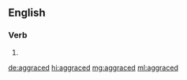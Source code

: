==English==

===Verb===
{{head|en|verb form}}

# {{en-past of|aggrace}}

[[de:aggraced]]
[[hi:aggraced]]
[[mg:aggraced]]
[[ml:aggraced]]